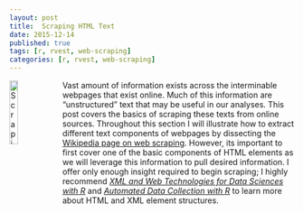 ```yaml
---
layout: post
title:  Scraping HTML Text
date: 2015-12-14
published: true
tags: [r, rvest, web-scraping]
categories: [r, rvest, web-scraping]
---
```


<a href="http://bradleyboehmke.github.io/2015/12/scraping-tabular-and-excel-files-stored-online.html"><img src="http://d1u2s20mo6at4b.cloudfront.net/wp-content/uploads/HTML.jpg" alt="Scraping HTML Text" style="float:left; margin:0px 8px 0px 0px; width: 17%; height: 17%;"></a>
Vast amount of information exists across the interminable webpages that exist online.  Much of this information are "unstructured" text that may be useful in our analyses.  This post covers the basics of scraping these texts from online sources.<!--more-->  Throughout this section I will illustrate how to extract different text components of webpages by dissecting the [Wikipedia page on web scraping](https://en.wikipedia.org/wiki/Web_scraping).  However, its important to first cover one of the basic components of HTML elements as we will leverage this information to pull desired information. I offer only enough insight required to begin scraping; I highly recommend [*XML and Web Technologies for Data Sciences with R*](http://www.amazon.com/XML-Web-Technologies-Data-Sciences/dp/1461478995) and [*Automated Data Collection with R*](http://www.amazon.com/Automated-Data-Collection-Practical-Scraping/dp/111883481X/ref=pd_sim_14_1?ie=UTF8&dpID=51Tm7FHxWBL&dpSrc=sims&preST=_AC_UL160_SR108%2C160_&refRID=1VJ1GQEY0VCPZW7VKANX) to learn more about HTML and XML element structures.
